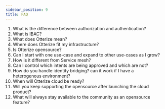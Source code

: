 ```yaml
---
sidebar_position: 9
title: FAQ
---
```


1. What is the difference between authorization and authentication?
2. What is IBAC?
3. What does Otterize mean?
4. Where does Otterize fit my infrastructure?
5. Is Otterize opensource?
6. Can I start with one use-case and expand to other use-cases as I grow?
7. How is it different from Service mesh?
8. Can I control which intents are being approved and which are not?
9. How do you handle identity bridging? can it work if I have a heterogenous environment?
10. When will Otterize cloud be ready?
11. Will you keep supporting the opensource after launching the cloud product?
12. What will always stay available to the community as an opensource feature?


